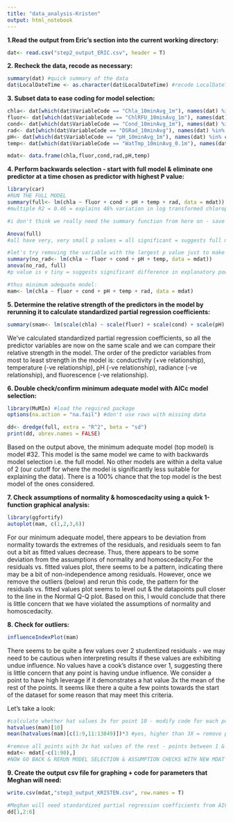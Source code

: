 ```yaml
---
title: "data_analysis-Kristen"
output: html_notebook
---
```


**1.Read the output from Eric's section into the current working directory:**
```r
dat<- read.csv("step2_output_ERIC.csv", header = T)
```


**2. Recheck the data, recode as necessary:**
```r
summary(dat) #quick summary of the data 
dat$LocalDateTime <- as.character(dat$LocalDateTime) #recode LocalDateTime as character variable 
```

**3. Subset data to ease coding for model selection:**
```r
chla<- dat[which(dat$VariableCode == "Chla_10minAvg_1m"), names(dat) %in% c("trans_varb")]
fluor<- dat[which(dat$VariableCode == "ChlRFU_10minAvg_1m"), names(dat) %in% c("trans_varb")]
cond<- dat[which(dat$VariableCode == "Cond_10minAvg_1m"), names(dat) %in% c("trans_varb")]
rad<- dat[which(dat$VariableCode == "DSRad_10minAvg"), names(dat) %in% c("trans_varb")]
pH<- dat[which(dat$VariableCode == "pH_10minAvg_1m"), names(dat) %in% c("trans_varb")]
temp<- dat[which(dat$VariableCode == "WatTmp_10minAvg_0.1m"), names(dat) %in% c("trans_varb")]

mdat<- data.frame(chla,fluor,cond,rad,pH,temp) 
```

**4. Perform backwards selection - start with full model & eliminate one predictor at a time chosen as predictor with highest P value:**
```r
library(car)
#RUN THE FULL MODEL 
summary(full<- lm(chla ~ fluor + cond + pH + temp + rad, data = mdat))
#multiple R2 = 0.46 = explains 46% variation in log transformed chlorophyll a 

#i don't think we really need the summary function from here on - save on code 

Anova(full)
#all have very, very small p values = all significant = suggests full model is the minimum adequate model

#let's try removing the variable with the largest p value just to make sure
summary(no_rad<- lm(chla ~ fluor + cond + pH + temp, data = mdat))
anova(no_rad, full)
#p value is v tiny = suggests significant difference in explanatory power of two models thus leave all variables in model

#thus minimum adequate model:
mam<- lm(chla ~ fluor + cond + pH + temp + rad, data = mdat)
```

**5. Determine the relative strength of the predictors in the model by rerunning it to calculate standardized partial regression coefficients:**
```r
summary(smam<- lm(scale(chla) ~ scale(fluor) + scale(cond) + scale(pH) + scale(temp) + scale(rad), data = mdat))
```
We've calculated standardized partial regression coefficients, so all the predictor variables are now on the same scale and we can compare their relative strength in the model. The order of the predictor variables from most to least strength in the model is: conductivity (+ve relationship), temperature (-ve relationship), pH (-ve relationship), radiance (-ve relationship), and fluorescence (-ve relationship).

**6. Double check/confirm minimum adequate model with AICc model selection:**
```r
library(MuMIn) #load the required package
options(na.action = "na.fail") #don't use rows with missing data

dd<- dredge(full, extra = "R^2", beta = "sd")
print(dd, abrev.names = FALSE)
```
Based on the output above, the minimum adequate model (top model) is model #32. This model is the same model we came to with backwards model selection i.e. the full model. No other models are within a delta value of 2 (our cutoff for where the model is significantly less suitable for explaining the data). There is a 100% chance that the top model is the best model of the ones considered. 

**7. Check assumptions of normality & homoscedacity using a quick 1-function graphical analysis:**
```r
library(ggfortify)
autoplot(mam, c(1,2,3,6))
```
For our minimum adequate model, there appears to be deviation from normality towards the extremes of the residuals, and residuals seem to fan out a bit as fitted values decrease. Thus, there appears to be some deviation from the assumptions of normality and homoscedacity.For the residuals vs. fitted values plot, there seems to be a pattern, indicating there may be a bit of non-independence among residuals. However, once we remove the outliers (below) and rerun this code, the pattern for the residuals vs. fitted values plot seems to level out & the datapoints pull closer to the line in the Normal Q-Q plot. Based on this, I would conclude that there is little concern that we have violated the assumptions of normality and homoscedacity.

**8. Check for outliers:**
```r
influenceIndexPlot(mam)
```
There seems to be quite a few values over 2 studentized residuals - we may need to be cautious when interpreting results if these values are exhibiting undue influence. No values have a cook's distance over 1, suggesting there is little concern that any point is having undue influence. We consider a point to have high leverage if it demonstrates a hat value 3x the mean of the rest of the points. It seems like there a quite a few points towards the start of the dataset for some reason that may meet this criteria. 

Let's take a look:
```r
#calculate whether hat values 3x for point 10 - modify code for each point you check
hatvalues(mam)[10]
mean(hatvalues(mam)[c(1:9,11:13849)])*3 #yes, higher than 3X = remove point 

#remove all points with 3x hat values of the rest - points between 1 & 90 giving odd hat values thus remove
mdat<- mdat[-c(1:90),]
#NOW GO BACK & RERUN MODEL SELECTION & ASSUMPTION CHECKS WITH NEW MDAT
```

**9. Create the output csv file for graphing + code for parameters that Meghan will need:**
```r
write.csv(mdat,"step3_output_KRISTEN.csv", row.names = T)

#Meghan will need standardized partial regression coefficients from AICc models selection:
dd[1,2:6]
```

